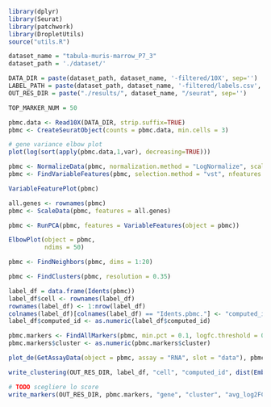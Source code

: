 ```r
library(dplyr)
library(Seurat)
library(patchwork)
library(DropletUtils)
source("utils.R")
```

```r
dataset_name = "tabula-muris-marrow_P7_3"
dataset_path = './dataset/'

DATA_DIR = paste(dataset_path, dataset_name, '-filtered/10X', sep='')
LABEL_PATH = paste(dataset_path, dataset_name, '-filtered/labels.csv', sep='')
OUT_RES_DIR = paste("./results/", dataset_name, "/seurat", sep='')

TOP_MARKER_NUM = 50
```

```r
pbmc.data <- Read10X(DATA_DIR, strip.suffix=TRUE)
pbmc <- CreateSeuratObject(counts = pbmc.data, min.cells = 3)
```

```r
# gene variance elbow plot
plot(log(sort(apply(pbmc.data,1,var), decreasing=TRUE)))
```

```r
pbmc <- NormalizeData(pbmc, normalization.method = "LogNormalize", scale.factor = 10000)
pbmc <- FindVariableFeatures(pbmc, selection.method = "vst", nfeatures = 2000)
```

```r
VariableFeaturePlot(pbmc)
```

```r
all.genes <- rownames(pbmc)
pbmc <- ScaleData(pbmc, features = all.genes)
```

```r
pbmc <- RunPCA(pbmc, features = VariableFeatures(object = pbmc))
```

```r
ElbowPlot(object = pbmc, 
          ndims = 50)
```

```r
pbmc <- FindNeighbors(pbmc, dims = 1:20)
```

```r
pbmc <- FindClusters(pbmc, resolution = 0.35)
```

```r
label_df = data.frame(Idents(pbmc))
label_df$cell <- rownames(label_df)
rownames(label_df) <- 1:nrow(label_df)
colnames(label_df)[colnames(label_df) == "Idents.pbmc."] <- "computed_id"
label_df$computed_id <- as.numeric(label_df$computed_id)
```

```r
pbmc.markers <- FindAllMarkers(pbmc, min.pct = 0.1, logfc.threshold = 0.15)
pbmc.markers$cluster <- as.numeric(pbmc.markers$cluster)

plot_de(GetAssayData(object = pbmc, assay = "RNA", slot = "data"), pbmc.markers, "gene", "cluster", label_df, "cell", "computed_id", OUT_RES_DIR)

write_clustering(OUT_RES_DIR, label_df, "cell", "computed_id", dist(Embeddings(pbmc[['pca']])[,1:20])) # TODO: capire se è okay calcolarla su PCA

# TODO scegliere lo score
write_markers(OUT_RES_DIR, pbmc.markers, "gene", "cluster", "avg_log2FC", TRUE, TOP_MARKER_NUM)

```